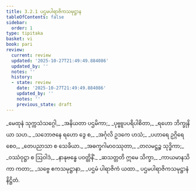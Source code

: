 ```yaml
---
title: 3.2.1 ပဌမပါရာဇိကသမုဋ္ဌာန
tableOfContents: false
sidebar:
  order: 1
type: tipitaka
basket: vi
book: pari
review:
  current: review
  updated: '2025-10-27T21:49:49.884086'
  updated_by: ''
  notes: ''
  history:
  - state: review
    date: '2025-10-27T21:49:49.884086'
    updated_by: ''
    notes: ''
    previous_state: draft
---
```



<ReviewStatus review={frontmatter.review} showDetails={true} />

<HypothesisAnnotation frontmatter={frontmatter} />

<DynamicBreadcrumb />

<Division number="258" book="pari" e="ch" v="5" p="158">

<Paragraph number="1088" type="verses" book="pari">
_မေထုနံ သုက္ကသံသဂ္ဂေါ,_  
_အနိယတာ ပဌမိကာ;_  
_ပုဗ္ဗူပပရိပါစိတာ,_  
_ရဟော ဘိက္ခုနိယာ သဟ._  

</Paragraph>

<Paragraph number="1089" type="verses" book="pari">
_သဘောဇနေ ရဟော ဒွေ စ,_  
_အင်္ဂုလိ ဥဒကေ ဟသံ;_  
_ပဟာရေ ဥဂ္ဂိရေ စေဝ,_  
_တေပညာသာ စ သေခိယာ._  

</Paragraph>

<Paragraph number="1090" type="verses" book="pari">
_အဓက္ခဂါမာဝဿုတာ,_  
_တလမဋ္ဌဉ္စ သုဒ္ဓိကာ;_  
_ဝဿံဝုဋ္ဌာ စ ဩဝါဒံ,_  
_နာနုဗန္ဓေ ပဝတ္တိနိံ._  

</Paragraph>

<Paragraph number="1091" type="verses" book="pari">
_ဆသတ္တတိ ဣမေ သိက္ခာ,_  
_ကာယမာနသိကာ ကတာ;_  
_သဗ္ဗေ ဧကသမုဋ္ဌာနာ,_  
_ပဌမံ ပါရာဇိကံ ယထာ._  


</Paragraph>
</Division>

<Paragraph number="1092" type="center" book="pari">
ပဌမပါရာဇိကသမုဋ္ဌာနံ နိဋ္ဌိတံ.
</Paragraph>